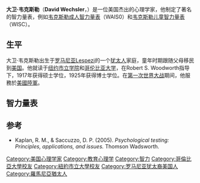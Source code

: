 '''大卫·韦克斯勒'''（'''David Wechsler'''，{{bd|1896年|1月12日|1981年|5月2日|catIdx=Wechsler, David}}）是一位美国杰出的心理学家，他制定了著名的智力量表，例如[[韦克斯勒成人智力量表|韦克斯勒成人智力量表]]（WAIS0）和[[韦克斯勒儿童智力量表|韦克斯勒儿童智力量表]]（WISC）。

== 生平 ==
大卫·韦克斯勒出生于[[罗马尼亚|罗马尼亚]]Lespezi的一个[[犹太人|犹太人]]家庭，童年时期跟随父母移民到[[美国|美国]]。他就读于[[纽约市立学院|纽约市立学院]]和[[哥伦比亚大学|哥伦比亚大学]]，在Robert S. Woodworth指导下，1917年获得硕士学位，1925年获得博士学位。在[[第一次世界大战|第一次世界大战]]期间，他服務於[[美國陸軍|美國陸軍]]。

== 智力量表 ==

== 参考 ==
* Kaplan, R. M., & Saccuzzo, D. P. (2005). ''Psychological testing: Principles, applications, and issues.'' Thomson Wadsworth.

{{Authority control}}
{{DEFAULTSORT:Wechsler, David}}

[[Category:美国心理学家|Category:美国心理学家]]
[[Category:教育心理学|Category:教育心理学]]
[[Category:智力|Category:智力]]
[[Category:哥倫比亞大學校友|Category:哥倫比亞大學校友]]
[[Category:紐約市立大學校友|Category:紐約市立大學校友]]
[[Category:罗马尼亚犹太裔美国人|Category:罗马尼亚犹太裔美国人]]
[[Category:羅馬尼亞猶太人|Category:羅馬尼亞猶太人]]